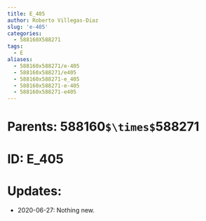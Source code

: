 ```yaml
---
title: E_405
author: Roberto Villegas-Diaz
slug: 'e-405'
categories:
  - 588160X588271
tags:
  - E
aliases:
  - 588160x588271/e-405
  - 588160x588271/e405
  - 588160x588271-e_405
  - 588160x588271-e-405
  - 588160x588271-e405
---
```


# **Parents**: 588160`$\times$`588271
# **ID**: E_405
# **Updates**: 
 - 2020-06-27: Nothing new.
